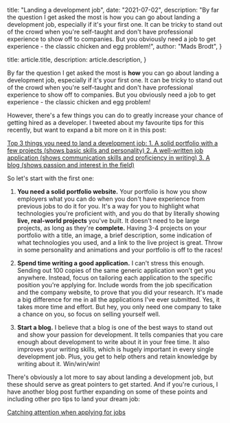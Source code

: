 
  title: "Landing a development job",
  date: "2021-07-02",
  description:
    "By far the question I get asked the most is how you can go about landing a development job, especially if it's your first one. It can be tricky to stand out of the crowd when you're self-taught and don't have professional experience to show off to companies. But you obviously need a job to get experience - the classic chicken and egg problem!",
  author: "Mads Brodt",
}

  title: article.title,
  description: article.description,
}


By far the question I get asked the most is **how** you can go about landing a development job, especially if it's your first one. It can be tricky to stand out of the crowd when you're self-taught and don't have professional experience to show off to companies. But you obviously need a job to get experience - the classic chicken and egg problem!

However, there's a few things you can do to greatly increase your chance of getting hired as a developer. I tweeted about my favourite tips for this recently, but want to expand a bit more on it in this post:

[Top 3 things you need to land a development job: 1. A solid portfolio with a few projects (shows basic skills and personality) 2. A well-written job application (shows communication skills and proficiency in writing) 3. A blog (shows passion and interest in the field)](https://twitter.com/madsbrodt/status/1409881510782586881)

So let's start with the first one:

1. **You need a solid portfolio website.** Your portfolio is how you show employers what you can do when you don't have experience from previous jobs to do it for you. ​It's a way for you to highlight what technologies you're proficient with, and you do that by literally showing **live, real-world projects** you've built. It doesn't need to be large projects, as long as they're **complete.** Having 3-4 projects on your portfolio with a title, an image, a brief description, some indication of what technologies you used, and a link to the live project is great. Throw in some personality and animations and your portfolio is off to the races!

2. **Spend time writing a good application.** I can't stress this enough. Sending out 100 copies of the same generic application won't get you anywhere. Instead, focus on tailoring each application to the specific position you're applying for. Include words from the job specification and the company website, to prove that you did your research. It's made a big difference for me in all the applications I've ever submitted. Yes, it takes more time and effort. But hey, you only need one company to take a chance on you, so focus on selling yourself well.

3. **Start a blog.** I believe that a blog is one of the best ways to stand out and show your passion for development. It tells companies that you care enough about development to write about it in your free time. It also improves your writing skills, which is hugely important in every single development job. Plus, you get to help others and retain knowledge by writing about it. Win/win/win!

There's obviously a lot more to say about landing a development job, but these should serve as great pointers to get started. And if you're curious, I have another blog post further expanding on some of these points and including other pro tips to land your dream job:

​[Catching attention when applying for jobs](https://madsbrodt.com/blog/catching-attention)​

​
